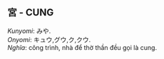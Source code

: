 ## 宮 - CUNG
_Kunyomi_: みや.   
_Onyomi_: キュウ,グウ,ク,クウ.   
_Nghĩa_: công trình, nhà để thờ thần đều gọi là cung.